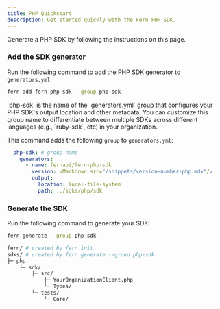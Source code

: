 ```yaml
---
title: PHP Quickstart
description: Get started quickly with the Fern PHP SDK.
---
```


Generate a PHP SDK by following the instructions on this page. 

<Markdown src="/products/sdks/snippets/setup-fern-folder-callout.mdx"/>

<Steps>

<Markdown src="/products/sdks/snippets/pass-fern-check.mdx"/>

### Add the SDK generator

Run the following command to add the PHP SDK generator to `generators.yml`:

```bash
fern add fern-php-sdk --group php-sdk
```

<Note>
  `php-sdk` is the name of the `generators.yml` group that configures your PHP
  SDK's output location and other metadata. You can customize this group name to
  differentiate between multiple SDKs across different languages (e.g.,
  `ruby-sdk`, etc) in your organization.
</Note>

This command adds the following `group` to `generators.yml`:

```yaml title="generators.yml"
  php-sdk: # group name
    generators:
      - name: fernapi/fern-php-sdk
        version: <Markdown src="/snippets/version-number-php.mdx"/>
        output:
          location: local-file-system
          path: ../sdks/php/sdk
```

### Generate the SDK

  Run the following command to generate your SDK:

  ```bash
  fern generate --group php-sdk
  ```

  <Markdown src="/products/sdks/snippets/generate-sdk.mdx"/>

```bash
fern/ # created by fern init
sdks/ # created by fern generate --group php-sdk
├─ php
    └─ sdk/
        ├─ src/
            ├─ YourOrganizationClient.php
            └─ Types/ 
        └─ tests/
            └─ Core/
```
</Steps>
